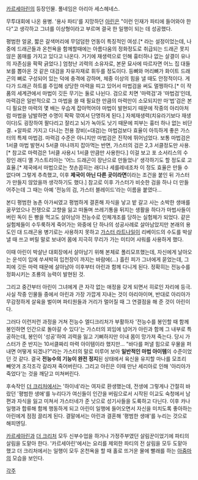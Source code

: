 [[카르세아린]]의 등장인물. 풀네임은 아리아 세스헤네스.

무투대회에 나온 용병. '용사 파티'를 지망하던 [[아린]]은 "이런 인재가 파티에 들어와야 한다"고 생각하고 그녀를 이상형이라고 부르며 결국 한 일행이 되는 데 성공했다.

평범한 얼굴, 짧은 갈색머리에 무덤덤한 언동이 특징적인 여성.[* 라는 설정이었는데, 나중에 드래곤들과 온천욕을 함께할때에는 아름다움의 정화정도로 취급되는 드래곤 못지 않은 몸매를 가지고 있다고 나온다. 거기에 재생력으로 인해 흉터하나 없는 살결이 유나의 자존심을 팍팍 긁었다.] 엄청난 괴력의 소유자로, 본문 묘사에 따르자면 어느 집 대들보를 뽑아온 것 같은 대검을 자유자재로 휘두를 정도이다. 등뼈와 머리뼈가 화이트 드래곤의 뼈로 구성되어 있는 덕에 충격에 강하며, 체중 이상의 힘을 낼 때도 안정적이다. 게다가 드래곤 하트를 주입해 상당한 마력을 띠고 있어서 마법검을 써도 멀쩡하다.[* 이 작품의 세계관에서 마법이 깃든 무기는 둘로 나뉜다. 검으로 치면 '마력검'과 '마법검'인데, 마력검은 일반적으로 그 마법을 쓸 때 필요한 만큼의 마력만이 소모되지만 마'법'검은 본디 필요한 마력의 몇 배는 우습게 잡아먹어야 마법이 발현되기 때문에 작중의 아리아처럼 마법을 남발하면 수명이 팍팍 깎여서 단명하게 된다.] 자체재생력(치유라기보다 재생이다)도 굉장하여 팔다리고 잘리고 뇌가 녹아도 낫기 때문에 피부는 흉터 하나 없는 비단결. +알파로 가지고 다니는 전용 장비(=대검)는 마법검보다 효율이 아득하게 좋은 가스터의 특제 마법검. 마력검 수준은 아니지만 마법검은 진작에 뛰어넘었다. 보통 마법검은 1서클 마법 발현시 5서클 마나까지 잡아먹는 반면, 가스터의 검은 2,3 서클정도만 사용.[* 참고로 마력검은 1서클 사용시 1서클 만큼만 사용한다.] 이걸 보고 포 소서리스의 수장인 래디 옐 가스트리아는 '어느 드래곤이 장난으로 만들었나' 생각하기도 할 정도로 고효율.[* 제국에서 마법으로는 첫손꼽히는 래디나 세를레네조차 이 정도 효율은 만들 수 없다며 그렇게 추측했고, 이후 '''제국이 아닌 다른 곳이라면'''이라는 조건을 붙인 뒤 가스터가 만들지 않았을까 생각하기도 했다.] 참고로 이후 가스터가 비슷한 검을 하나 더 만들어주는데 그 때는 아예 '전능의 검, 가스터 블레이드'라는 이름을 붙였다...

본디 평범한 농촌 아가씨였고 평범하게 결혼해 자식을 낳고 밭 갈고 사는 소박한 생애를 꿈꾸었으나 전쟁으로 고향을 잃고 떠돌며 쓰레기통을 뒤지는 생활을 하다가 마법사들이 버린 독이 든 빵을 먹고도 살아남아 전능수로 인체개조를 당하는 실험체가 되었다. 같은 실험체들이 수두룩하게 죽어가는 와중에 단 하나의 성공사례로 살아남았지만 본래의 용도인 대 드래곤용 병기로는 사용하지 못하고 [[가스터 라트나일]]이 리베이드의 수도를 박살낼 때 쓰고 버릴 말로 보내어 몸에 지극히 무리가 가는 미티어 샤워를 사용하게 했다.

이때 아린이 박살난 대회장에서 살아남기 위해 본체로 폴리모프했는데, 자신에게 날아오는 운석이 입에 쑤셔박혀 입천장이 까지는 바람에(…) 흘린 피가 그녀에게 묻었는데, 그 피에 깃든 마력 때문에 살아남아 이후부터 아린과 함께 다니게 된다. 정확히는 전능수를 정화시키는 초룡의 능력이 발현된 것.

그리고 중간부터 아린이 그녀에게 큰 자각 없는 애정을 갖게 되면서 히로인 자리에 등극. 사실 작중 인물들 중에서 아린과 가장 가깝게 지내는 것이 아리아이며, 반대로 아리아가 무감정하게 살육을 벌이며 파티원들과 거리가 멀어질 때 그 연결점을 해 준 것이 아린이다.

그러다 이런저런 과정을 거쳐 전능수 엘디크리처가 부활하자 '전능수를 봉인할 때 함께 봉인하면 인간으로 돌아갈 수 있다'는 가스터의 꾀임에 넘어가 아린과 함께 그 내부로 특공하는데, 봉인이 '성공'하여 괴력을 잃고 기뻐하지만 이내 몸이 망가져 죽는다. 당시 가스터가 준 반지는 10서클짜리 마력 아이템이라 했지만... "바다를 퍼낼 힘으로 우물을 퍼내면 어떻게 되겠나?"라는 가스터의 말로 미루어 보아 '''일반적인 마법 아이템'''의 수준이었던 것 같다. 결국 '''전능수의 기능이 완전 정지'''된 상태에서 육신을 유지할 마나를 모조리 빼앗겨 조각조각 갈라져 죽어버린다.
그리고 아린은 이때 만난 세리아로 인해 '아리아가 죽었다'는 것을 깨닫고 미쳐버린다.

후속작인 [[더 크리처]]에서는 '하이네'라는 여자로 환생했는데, 전생에 그렇게나 간절히 바랐던 '평범한 생애'를 누리다가 여신들이 인간을 버림으로서 시작된 이교도 숙청에서 남편과 자식을 잃고 미쳐서 가스터네가 준 낫으로 성기사들을 도륙하고 다닌다. 이후 카나 일행과 합류해 함께 행동하게 되고 아린이 일행에 들어오면서 자신을 미치도록 좋아하는 아린에게 점점 끌리게 된다. 결말에서는 아린과 결혼해 '평범한 생애'를 누리는 것으로 해피엔딩.

[[카르세아린]]과 [[더 크리처]] 모두 신부수업을 하거나 가정주부였던 살림꾼이었기에 파티의 살림을 도맡아 한다. '카르세아린'에서는 요리를 제외한 파티의 전 살림을 모두 도맡아 했고 더 크리처에서는 일행이 모두 온천욕을 할 때 홀로 뜨거운 물에 빨래를 하는 [[아줌마]]의 모습을 보인다.

[[각주]]
